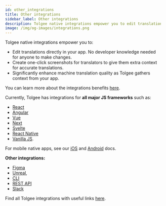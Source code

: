 ```yaml
---
id: other_integrations
title: Other integrations
sidebar_label: Other integrations
description: Tolgee native integrations empower you to edit translations directly in your app, create one-click screenshots or enhance machine translation quality
image: /img/og-images/integrations.png
---
```


Tolgee native integrations empower you to:

- Edit translations directly in your app. No developer knowledge needed for anyone to make changes.
- Create one-click screenshots for translators to give them extra context for accurate translations.
- Significantly enhance machine translation quality as Tolgee gathers context from your app.

You can learn more about the integrations benefits [here](https://tolgee.io/features/dev-tools).

Currently, Tolgee has integrations for **all major JS frameworks** such as:

- [React](/js-sdk/integrations/react/installation)
- [Angular](/js-sdk/integrations/angular/installation)
- [Vue](/js-sdk/integrations/vue/installation)
- [Next](/js-sdk/integrations/react/next/introduction)
- [Svelte](/js-sdk/integrations/svelte/installation)
- [React Native](/js-sdk/integrations/react/react_native)
- [Vanilla JS](/js-sdk/integrations/vanilla/installation).

For mobile native apps, see our [iOS](/ios-sdk) and [Android](/android-sdk) docs.

**Other integrations:**

- [Figma](/platform/integrations/figma_plugin/setup)
- [Unreal](/platform/integrations/unreal_plugin/setup),
- [CLI](/tolgee-cli)
- [REST API](/api)
- [Slack](/platform/integrations/slack_integration/setup)

Find all Tolgee integrations with useful links [here](https://tolgee.io/integrations).
